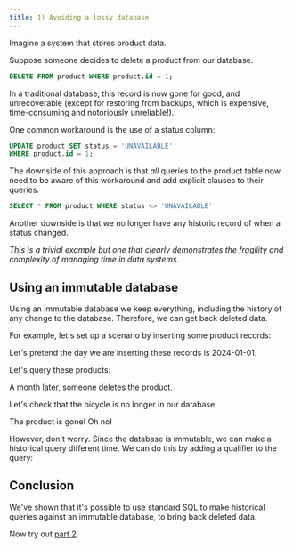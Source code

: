 ```yaml
---
title: 1) Avoiding a lossy database
---
```




Imagine a system that stores product data.

Suppose someone decides to delete a product from our database.

```sql
DELETE FROM product WHERE product.id = 1;
```

In a traditional database, this record is now gone for good, and
unrecoverable (except for restoring from backups, which is
expensive, time-consuming and notoriously unreliable!).

One common workaround is the use of a status column:

```sql
UPDATE product SET status = 'UNAVAILABLE'
WHERE product.id = 1;
```

The downside of this approach is that *all* queries to the product
table now need to be aware of this workaround and add explicit
clauses to their queries.

```sql
SELECT * FROM product WHERE status <> 'UNAVAILABLE'
```

Another downside is that we no longer have any historic record of
when a status changed.

*This is a trivial example but one that clearly demonstrates the
fragility and complexity of managing time in data systems.*

## Using an immutable database

Using an immutable database we keep everything, including the
history of any change to the database. Therefore, we can get back
deleted data.

For example, let's set up a scenario by inserting some product records:

Let's pretend the day we are inserting these records is 2024-01-01.

<Fiddle magicContext="my-context">
  <Txs systemTime="2024-01-01"
       txs="INSERT INTO product (_id, name)
            VALUES
            (1, 'Pendleton Electric Bicycle'),
            (2, 'Bicycle Pump')" />
  <Query hidden={true} q="SELECT * FROM xt.txs ORDER BY system_time DESC LIMIT 1" />
</Fiddle>

Let's query these products:

<Fiddle magicContext="my-context">
  <Query q="SELECT * FROM product" />
</Fiddle>

A month later, someone deletes the product.

<Fiddle magicContext="my-context">
  <Txs systemTime="2024-02-01"
       txs="DELETE FROM product WHERE product.name = 'Pendleton Electric Bicycle'" />
  <Query hidden={true} q="SELECT * FROM xt.txs ORDER BY system_time DESC LIMIT 1" />
</Fiddle>

Let's check that the bicycle is no longer in our database:

<Fiddle magicContext="my-context">
  <Query q="SELECT * FROM product" />
</Fiddle>

The product is gone! Oh no!

However, don't worry. Since the database is immutable, we can make
a historical query different time. We can do this by adding a
qualifier to the query:

<Fiddle magicContext="my-context">
  <Query q="SELECT *
            FROM product
            FOR VALID_TIME AS OF DATE '2024-01-01'" />
</Fiddle>

## Conclusion

We've shown that it's possible to use standard SQL to make
historical queries against an immutable database, to bring back
deleted data.

Now try out [part 2](/tutorials/immutability-walkthrough/part-2).
